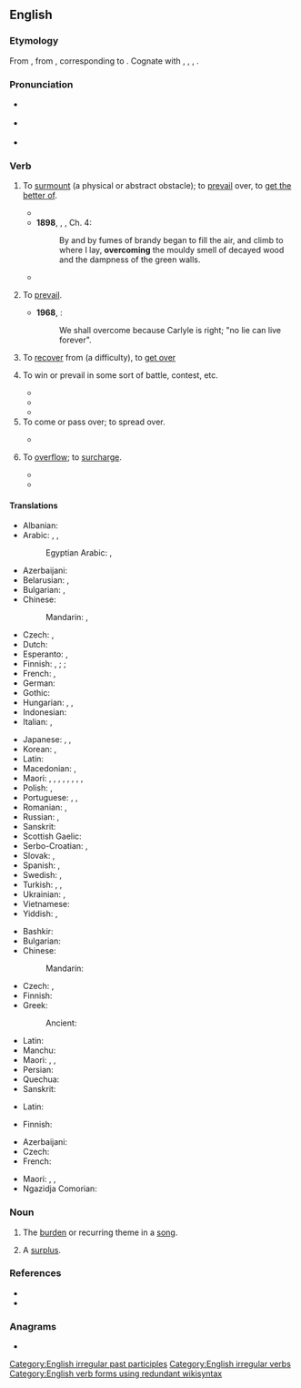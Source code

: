 ==English==

===Etymology===
From {{inh|en|enm|overcomen}}, from {{inh|en|ang|ofercuman||to overcome, subdue, compel, conquer, obtain, attain, reach, overtake}}, corresponding to {{prefix|en|over|come}}. Cognate with {{cog|nl|overkomen||to overcome}}, {{cog|de|überkommen||to overcome}}, {{cog|da|overkomme||to overcome}}, {{cog|sv|överkomma||to overcome}}.

===Pronunciation===
* {{a|UK}} {{IPA|en|/ˌəʊvəˈkʌm/}}
* {{a|US}} {{IPA|en|/ˌoʊvɚˈkʌm/}}
* {{audio|en|En-us-overcome.ogg|Audio (US)}}

===Verb===
{{en-verb|overcomes|overcoming|overcame|overcome}}

# {{lb|en|transitive}} To [[surmount]] (a physical or abstract obstacle); to [[prevail]] over, to [[get the better of]].
#: {{ux|en|to '''overcome''' enemies in battle}}
#* {{RQ:Spenser Faerie Queene|book=II|canto=I|stanza=58|passage=But sith this wretched woman '''ouercome''' / Of anguish, rather then of crime hath beene,}}
#* '''1898''', {{w|J. Meade Falkner}}, ''{{w|Moonfleet}}'', Ch. 4:
#*: By and by fumes of brandy began to fill the air, and climb to where I lay, '''overcoming''' the mouldy smell of decayed wood and the dampness of the green walls.
#* {{quote-journal|en|year=1960|month=December|author=Cecil J. Allen|title=Operating a mountain main line: the Bern-Lötschberg-Simplon: Part One|journal=Trains Illustrated|page=743|text=In the early days troubles were experienced with oscillation from the rod drive and with the transformers, but were '''overcome''' later, and these machines performed useful service until superseded by more modern locomotives less costly in maintenance.}}
# {{lb|en|intransitive}} To [[prevail]].
#* '''1968''', {{w|Martin Luther King Jr.}}:
#*: We shall overcome because Carlyle is right; "no lie can live forever".
# {{lb|en|transitive}} To [[recover]] from (a difficulty), to [[get over]]
# {{lb|en|transitive}} To win or prevail in some sort of battle, contest, etc.
#* {{RQ:Mlry MrtDrthr|6.3|2|IV|iij|passage=Ther with all cam kyng Arthur but with a fewe peple and slewe on the lyfte hand and on the ryght hand that wel nyhe ther escaped no man / but alle were slayne to the nombre of xxx M / And whan the bataille was all ended the kynge kneled doune and thanked god mekely / and thenne he sente for the quene and soone she was come / and she maade grete Ioye of the '''ouercomynge''' of that bataille}}
#* {{RQ:Spenser Faerie Queene|book=II|canto=XII|stanza=31|pages=370–371|pageref=370|passage=They were faire Ladies, till they fondly ſtriu’d / With th’''Heliconian'' maides for mayſtery; / Of whom they '''ouer-comen''', were depriu’d / Of their proud beautie, and th’one moyity / Transform’d to fiſh, for their bold ſurquedry, / But th’vpper halfe their hew retayned ſtill, / And their ſweet skill in wonted melody; / Which euer after they abuſd to ill, / T’allure weake traueillers, whom gotten they did kill.}}
#* {{RQ:Maxwell Mirror and the Lamp|chapter=2|passage=''That'' the young Mr. Churchills liked—but they did not like him coming round of an evening and drinking weak whisky-and-water while he held forth on railway debentures and corporation loans. Mr. Barrett, however, by fawning and flattery, seemed to be able to make not only Mrs. Churchill but everyone else do what he desired. And if the arts of humbleness failed him, he '''overcame''' you by sheer impudence.}}
# To come or pass over; to spread over.
#: {{ux|en|I was '''overcome''' with anger.}}
#* {{RQ:Shakespeare Macbeth|II|iv|passage=And '''overcome''' us like a summer's cloud.}}
# {{lb|en|obsolete}} To [[overflow]]; to [[surcharge]].
#* {{RQ:Dryden Georgics|book=2|passage=A Crop so plenteous, as the Land to load, <br>'''O'ercome''' the crowded Barns}}
#* {{RQ:Philips Cyder|passage=Th' unfallow'd Glebe Yearly '''o'ercomes''' the Granaries with Store Of Golden Wheat.}}

====Translations====
{{trans-top|to surmount, get the better of}}
* Albanian: {{t+|sq|ngadhënjej}}
* Arabic: {{t|ar|هَزَمَ}}, {{t+|ar|غَلَبَ}}, {{t|ar|قَهَر}}
*: Egyptian Arabic: {{t|arz|غلب|tr=ḡalab|sc=Arab}}, {{t|arz|هزم|tr=hazam|sc=Arab}}
* Azerbaijani: {{t|az|dəf etmək}}
* Belarusian: {{t|be|пераадо́льваць|impf}}, {{t|be|пераадо́лець|pf}}
* Bulgarian: {{t+|bg|преодолявам}}, {{t+|bg|превъзмогвам}}
* Chinese:
*: Mandarin: {{qualifier|using military force}} {{t+|cmn|征服|tr=zhēngfú|sc=Hani}}, {{qualifier|abstract obstacle}} {{t+|cmn|克服|tr=kèfú|sc=Hani}}
* Czech: {{t+|cs|překonat|pf}}, {{t|cs|přemoci|pf}}
* Dutch: {{t+|nl|overwinnen}}
* Esperanto: {{t|eo|venki}}, {{t|eo|superforti}}
* Finnish: {{t+|fi|voittaa}}, {{t+|fi|peitota}} {{q|surmount}}; {{t|fi|[[pitää]] [[jotakin]] [[vallassaan]]}} {{q|prevail over}}; {{t+|fi|peittää}} {{q|overcome smell or taste}}
* French: {{t+|fr|vaincre}}, {{t+|fr|surmonter}}
* German: {{t+|de|überwinden}}
* Gothic: {{t|got|𐌳𐌹𐍃𐌷𐌰𐌱𐌰𐌽}}
* Hungarian: {{t|hu|erőt vesz}}, {{t|hu|úrrá lesz}}, {{t+|hu|felülkerekedik}}
* Indonesian: {{t+|id|atas|alt=mengatasi}}
* Italian: {{t+|it|superare}}, {{t+|it|sconfiggere}}
{{trans-mid}}
* Japanese: {{t+|ja|克服|tr=こくふくする, kokufuku suru|alt=克服する|sc=Jpan}}, {{t+|ja|征服|tr=せいふくする, seifuku suru|alt=征服する|sc=Jpan}}, {{t+|ja|乗り越える|tr=のりこえる, norikoeru|sc=Jpan}}
* Korean: {{t+|ko|극복하다}}, {{t|ko|이겨내다}}
* Latin: {{t|la|superō}}
* Macedonian: {{t|mk|надминува|impf}}, {{t|mk|надмине|pf}}
* Maori: {{t|mi|whakatungou}}, {{t|mi|where}}, {{t|mi|kake}}, {{t+|mi|poke}}, {{t|mi|whakatina}}, {{t|mi|whara}}, {{t|mi|where}}, {{t|mi|tārū}}, {{t|mi|eke panuku}}
* Polish: {{t+|pl|przezwyciężać}}, {{t|pl|przemagać|impf}}
* Portuguese: {{t+|pt|vencer}}, {{t+|pt|superar}}, {{t+|pt|ultrapassar}}
* Romanian: {{t+|ro|învinge}}, {{t+|ro|birui}}
* Russian: {{t+|ru|преодолева́ть|impf}}, {{t+|ru|преодоле́ть|pf}}
* Sanskrit: {{t+|sa|सहते}}
* Scottish Gaelic: {{t|gd|ceannsaich}}
* Serbo-Croatian: {{t+|sh|savladavati|impf}}, {{t+|sh|savladati|pf}}
* Slovak: {{t|sk|prekonať|pf}}, {{t|sk|zdolať|pf}}
* Spanish: {{t+|es|vencer}}, {{t+|es|superar}}
* Swedish: {{t+|sv|övervinna}}, {{t|sv|överkomma}}
* Turkish: {{t+|tr|yenmek}}, {{t+|tr|atlatmak}}, {{t+|tr|üstesinden gelmek}}
* Ukrainian: {{t|uk|дола́ти|impf}}, {{t|uk|подола́ти|pf}}
* Vietnamese: {{t+|vi|vượt qua}}
* Yiddish: {{t|yi|בײַקומען}}, {{t|yi|אַוועקלייגן‎|pf}}
{{trans-bottom}}

{{trans-top|to win or prevail in some sort of battle, contest, etc.}}
* Bashkir: {{t|ba|еңеү}}
* Bulgarian: {{t+|bg|побеждавам}}
* Chinese:
*: Mandarin: {{t+|cmn|征服|tr=zhēngfú}}
* Czech: {{t+|cs|zvládnout|pf}}, {{t|cs|zvládat|impf}}
* Finnish: {{t+|fi|voittaa}}
* Greek:
*: Ancient: {{t|grc|καίνυμαι}}
{{trans-mid}}
* Latin: {{t+|la|vincō}}
* Manchu: {{t|mnc|ᡝᡨᡝᠮᠪᡳ}}
* Maori: {{t|mi|whakatungou}}, {{t|mi|wikitōria}}, {{t|mi|whakatina}}
* Persian: {{t+|fa|چیرادن}}
* Quechua: {{t|qu|yalliy}}
* Sanskrit: {{t+|sa|सहते}}
{{trans-bottom}}

{{trans-top|to come or pass over; to spread over}}
* Latin: {{t|la|superō}}
{{trans-mid}}
{{trans-bottom}}

{{trans-top|to overflow; to surcharge}}
* Finnish: {{t|fi|[[valua]] [[yli]]}}
{{trans-mid}}
{{trans-bottom}}

{{checktrans-top}}
* Azerbaijani: {{t+check|az|basmaq}} <!-- Was under: "to overwhelm with emotions, tiredness etc." -->
* Czech: {{t-check|cs|přemoci}} <!-- Was under: "to overwhelm with emotions, tiredness etc." -->
* French: {{t+check|fr|envahir}} <!-- Was under: "to overwhelm with emotions, tiredness etc." -->
{{trans-mid}}
* Maori: {{t-check|mi|ti}}, {{t-check|mi|where}}, {{t-check|mi|warea}} {{qualifier|only used in the passive}} <!-- Were under: "to overwhelm with emotions, tiredness etc." -->
* Ngazidja Comorian: {{t-check|zdj|djalilia|alt=udjalilia}} <!-- Was under: "to overwhelm with emotions, tiredness etc." -->
{{trans-bottom}}

===Noun===
{{en-noun}}

# {{lb|en|Scotland}} The [[burden]] or recurring theme in a [[song]].
# {{lb|en|Scotland}} A [[surplus]].

===References===
* {{R:Century 1911}}
* {{R:Webster 1913}}

===Anagrams===
* {{anagrams|en|a=ceemoorv|come over|come-over|comeover}}

[[Category:English irregular past participles]]
[[Category:English irregular verbs]]
[[Category:English verb forms using redundant wikisyntax]]